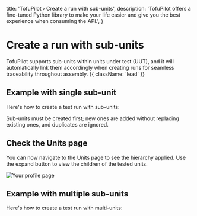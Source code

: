   title: 'TofuPilot › Create a run with sub-units',
  description:
    'TofuPilot offers a fine-tuned Python library to make your life easier and give you the best experience when consuming the API.',
}

# Create a run with sub-units

TofuPilot supports sub-units within units under test (UUT), and it will automatically link them accordingly when creating runs for seamless traceability throughout assembly. {{ className: 'lead' }}

## Example with single sub-unit

Here's how to create a test run with sub-units:

<PythonExample path="create_run_single_sub_unit.py" />

<Note>
  Sub-units must be created first; new ones are added without replacing existing
  ones, and duplicates are ignored.
</Note>

## Check the Units page

You can now navigate to the Units page to see the hierarchy applied. Use the expand button to view the children of the tested units.

<Image src="/sub-units.png" alt="Your profile page" />

## Example with multiple sub-units

Here's how to create a test run with multi-units:

<PythonExample path="create_run_multiple_sub_units.py" />

